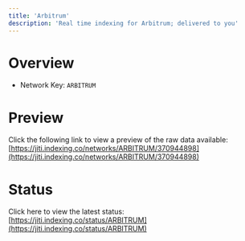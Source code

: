 ```yaml
---
title: 'Arbitrum'
description: 'Real time indexing for Arbitrum; delivered to you'
---
```


# Overview
- Network Key: `ARBITRUM`

# Preview
Click the following link to view a preview of the raw data available: [https://jiti.indexing.co/networks/ARBITRUM/370944898](https://jiti.indexing.co/networks/ARBITRUM/370944898)

# Status
Click here to view the latest status: [https://jiti.indexing.co/status/ARBITRUM](https://jiti.indexing.co/status/ARBITRUM)
